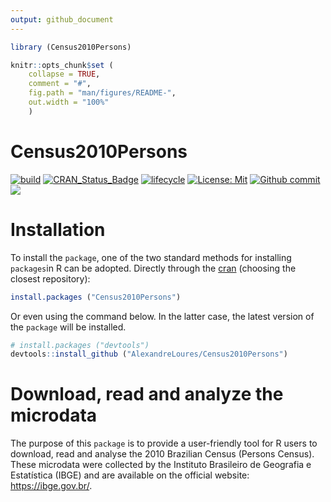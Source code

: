 ```yaml
---
output: github_document
---
```


<!-- README.md is generated from README.Rmd. Please edit that file -->

```r
library (Census2010Persons)

knitr::opts_chunk$set (
	collapse = TRUE,
	comment = "#",
	fig.path = "man/figures/README-",
	out.width = "100%"
	)
```

# Census2010Persons

<!-- badges: start -->

[![build](https://github.com/AlexandreLoures/Census2010Persons/actions/workflows/main.yml/badge.svg)](https://github.com/AlexandreLoures/Census2010Persons/actions)
[![CRAN\_Status\_Badge](https://www.r-pkg.org/badges/version/Census2010Persons)](https://cran.r-project.org/package=Census2010Persons)
[![lifecycle](https://img.shields.io/badge/lifecycle-experimental-orange.svg)](https://lifecycle.r-lib.org/articles/stages.html)
[![License: Mit](https://img.shields.io/badge/License-MIT-blue.svg)](https://opensource.org/licenses/MIT)
[![Github commit](https://img.shields.io/github/last-commit/AlexandreLoures/Census2010Persons)](https://github.com/AlexandreLoures/Census2010Persons/commit/main)
[![](https://cranlogs.r-pkg.org/badges/grand-total/Census2010Persons?color=blue)](https://cran.r-project.org/package=Census2010Persons)
<!-- badges: end -->

# Installation

To install the `package`, one of the two standard methods for installing `packages`in R can be adopted. Directly through the [cran](https://cran.r-project.org/package=Census2010Persons) (choosing the closest repository):

``` r
install.packages ("Census2010Persons")
```

Or even using the command below. In the latter case, the latest version of the `package` will be installed.

``` r
# install.packages ("devtools")
devtools::install_github ("AlexandreLoures/Census2010Persons")
```

# Download, read and analyze the microdata

The purpose of this `package` is to provide a user-friendly tool for R users to download, read and analyse the 2010 Brazilian Census (Persons Census). These microdata were collected by the Instituto Brasileiro de Geografia e Estatística (IBGE) and are available on the official website: [https://ibge.gov.br/](https://ibge.gov.br/).

